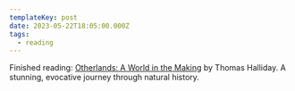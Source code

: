 ```yaml
---
templateKey: post
date: 2023-05-22T18:05:00.000Z
tags:
  - reading
---
```

Finished reading: [Otherlands: A World in the Making](https://www.goodreads.com/book/show/54913722-otherlands) by Thomas Halliday. A stunning, evocative journey through natural history.